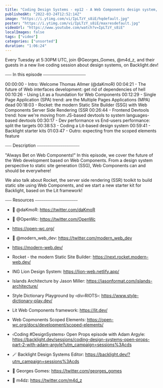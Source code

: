 ```yaml
---
title: "Coding Design Systems - ep12 - A Web Components design system, with Thomas Allmer"
publishedAt: "2022-03-24T12:52:14Z"
image: "https://i.ytimg.com/vi/IpLTzY_s8iE/hqdefault.jpg"
poster: "https://i.ytimg.com/vi/IpLTzY_s8iE/maxresdefault.jpg"
videoUrl: "https://www.youtube.com/watch?v=IpLTzY_s8iE"
localImages: false
tags: ["video"]
categories: ["unsorted"]
duration: "1:06:24"
---
```

Every Tuesday at 5:30PM UTC, join @Georges_Gomes, @m4d_z, and their guests in a new live coding session about design systems, on Backlight.dev!

⎯⎯⎯ In this episode ⎯⎯⎯⎯⎯⎯⎯⎯⎯⎯⎯⎯⎯⎯⎯⎯⎯⎯⎯⎯

00:00:00 - Intro: Welcome Thomas Allmer (@daKmoR)
00:04:21 - The future of Web interfaces development: get rid of dependencies of hell
00:10:26 - Using Lit as a foundation for Web Components
00:12:29 - Single Page Application (SPA) trend: are the Multiple Pages Applications (MPA) dead
00:18:03 - Rocket: the modern Static Site Builder (SSG) with Web Components Server Side Rendering (SSR
00:26:44 - Frontend Devtools trend: how we're moving from JS-based devtools to system languages-based devtools
00:30:17 - Dev performance vs End-users performance: split the targets
00:38:53 - Coding a Lit-based design system
00:59:41 - Backlight starter kits
01:03:47 - Outro: expecting from the scoped elements feature

⎯⎯⎯ Description ⎯⎯⎯⎯⎯⎯⎯⎯⎯⎯⎯⎯⎯⎯⎯⎯⎯⎯⎯⎯

"Always Bet on Web Components!" In this episode, we cover the future of the Web development based on Web Components. From a design system perspective to static site generation (SSG), Web Components can and should be everywhere!

We also talk about Rocket, the server side rendering (SSR) toolkit to build static site using Web Components, and we start a new starter kit for Backlight, based on the Lit framework!

⎯⎯⎯ Resources ⎯⎯⎯⎯⎯⎯⎯⎯⎯⎯⎯⎯⎯⎯⎯⎯⎯⎯⎯⎯

- 🐥 @daKmoR: https://twitter.com/daKmoR
- 🐥 @OpenWc: https://twitter.com/OpenWc
- https://open-wc.org/
- 🐥 @modern_web_dev: https://twitter.com/modern_web_dev
- https://modern-web.dev/

- Rocket - the modern Static Site Builder: https://next.rocket.modern-web.dev/
- ING Lion Design System: https://lion-web.netlify.app/
- Islands Architecture by Jason Miller: https://jasonformat.com/islands-architecture/
- Style Dictionary Playground by ‹div›RIOTS›: https://www.style-dictionary-play.dev/
- Lit Web Components framework: https://lit.dev/
- Web Copmonents Scoped Elements: https://open-wc.org/docs/development/scoped-elements/

- ‹Coding #DesignSystems› Open Props episode with Adam Argyle: https://backlight.dev/sessions/coding-design-systems-open-props-part-2-with-adam-argyle?utm_campaign=sessions%3Acds

- 🪄 Backlight Design Systems Editor: https://backlight.dev/?utm_campaign=sessions%3Acds
- 🐥 Georges Gomes: https://twitter.com/georges_gomes
- 🐥 m4dz: https://twitter.com/m4d_z

